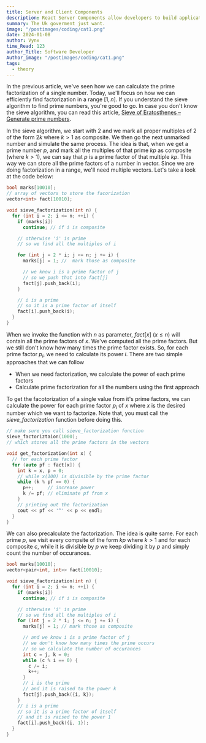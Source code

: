 ```yaml
---
title: Server and Client Components
description: React Server Components allow developers to build applications that span the server and client.
summary: The Uk goverment just want.
image: "/postimages/coding/cat1.png"
date: 2024-01-08
author: Vynx
time_Read: 123
author_Title: Software Developer
Author_image: "/postimages/coding/cat1.png"
tags:
  - theory
---
```


In the previous article, we've seen how we can calculate the prime factorization of a single number. Today, we'll focus on how we can efficiently find factorization in a range $[1, n]$. If you understand the sieve algorithm to find prime numbers, you're good to go. In case you don't know the sieve algorithm, you can read this article, [Sieve of Eratosthenes – Generate prime numbers](/sieve-of-eratosthenes).

In the sieve algorithm, we start with $2$ and we mark all proper multiples of $2$ of the form $2k$ where $k > 1$ as composite. We then go the next unmarked number and simulate the same process. The idea is that, when we get a prime number $p$, and mark all the multiples of that prime $kp$ as composite (where $k>1$), we can say that $p$ is a prime factor of that multiple $kp$. This way we can store all the prime factors of a number in vector. Since we are doing factorization in a range, we'll need multiple vectors. Let's take a look at the code below:

```cpp
bool marks[10010];
// array of vectors to store the facorization
vector<int> fact[10010];

void sieve_factorization(int n) {
  for (int i = 2; i <= n; ++i) {
    if (marks[i])
      continue; // if i is composite

    // otherwise 'i' is prime
    // so we find all the multiples of i

    for (int j = 2 * i; j <= n; j += i) {
      marks[j] = 1; //  mark those as composite

      // we know i is a prime factor of j
      // so we push that into fact[j]
      fact[j].push_back(i);
    }

    // i is a prime
    // so it is a prime factor of itself
    fact[i].push_back(i);
  }
}
```

When we invoke the function with $n$ as parameter, $fact[x]$ ($x \leq n$) will contain all the prime factors of $x$. We've computed all the prime factors. But we still don't know how many times the prime factor exists. So, for each prime factor $p_i$, we need to calculate its power $i$. There are two simple approaches that we can follow

- When we need factorization, we calculate the power of each prime factors
- Calculate prime factorization for all the numbers using the first approach

To get the facotorization of a single value from it's prime factors, we can calculate the power for each prime factor $p_i$ of $x$ where $x$ is the desired number which we want to factorize. Note that, you must call the _sieve_factorization_ function before doing this.

```cpp
// make sure you call sieve_factorization function
sieve_factoriztaion(1000);
// which stores all the prime factors in the vectors

void get_factorization(int x) {
  // for each prime factor
  for (auto pf : fact[x]) {
    int k = x, p = 0;
    // while x(100) is divisible by the prime factor
    while (k % pf == 0) {
      p++;     // increase power
      k /= pf; // eliminate pf from x
    }
    // printing out the factorization
    cout << pf << '^' << p << endl;
  }
}
```

We can also precalculate the factorization. The idea is quite same. For each prime $p$, we visit every compsite of the form $kp$ where $k > 1$ and for each composite $c$, while it is divisible by $p$ we keep dividing it by $p$ and simply count the number of occurances.

```cpp
bool marks[10010];
vector<pair<int, int>> fact[10010];

void sieve_factorization(int n) {
  for (int i = 2; i <= n; ++i) {
    if (marks[i])
      continue; // if i is composite

    // otherwise 'i' is prime
    // so we find all the multiples of i
    for (int j = 2 * i; j <= n; j += i) {
      marks[j] = 1; // mark those as composite

      // and we know i is a prime factor of j
      // we don't know how many times the prime occurs
      // so we calculate the number of occurances
      int c = j, k = 0;
      while (c % i == 0) {
        c /= i;
        k++;
      }
      // i is the prime
      // and it is raised to the power k
      fact[j].push_back({i, k});
    }
    // i is a prime
    // so it is a prime factor of itself
    // and it is raised to the power 1
    fact[i].push_back({i, 1});
  }
}
```
